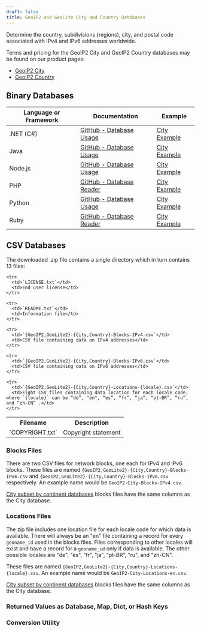 ```yaml
---
draft: false
title: GeoIP2 and GeoLite City and Country Databases
---
```




Determine the country, subdivisions (regions), city, and postal code associated
with IPv4 and IPv6 addresses worldwide.

Terms and pricing for the GeoIP2 City and GeoIP2 Country databases may be
found on our product pages:

* [GeoIP2 City](https://www.maxmind.com/en/geoip2-city)
* [GeoIP2 Country](https://www.maxmind.com/en/geoip2-country)

<IpGeolocationUsageWarning />
<DataPrivacyWarning />

## Binary Databases

<BinaryDatabases />

| Language or Framework | Documentation                                                                      | Example                                                                |
| --------------------- | ---------------------------------------------------------------------------------- | ---------------------------------------------------------------------- |
| .NET (C#)             | [GitHub - Database Usage](https://github.com/maxmind/GeoIP2-dotnet#database-usage) | [City Example](https://github.com/maxmind/GeoIP2-dotnet#city-database) |
| Java                  | [GitHub - Database Usage](https://github.com/maxmind/GeoIP2-java#database-usage)   | [City Example](https://github.com/maxmind/GeoIP2-java#city)            |
| Node.js               | [GitHub - Database Usage](https://github.com/maxmind/GeoIP2-node#database-usage)   | [City Example](https://github.com/maxmind/GeoIP2-node#city-example)    |
| PHP                   | [GitHub - Database Reader](https://github.com/maxmind/GeoIP2-php#database-reader)  | [City Example](https://github.com/maxmind/GeoIP2-php#city-example)     |
| Python                | [GitHub - Database Usage](https://github.com/maxmind/GeoIP2-python#database-usage) | [City Example](https://github.com/maxmind/GeoIP2-python#city-database) |
| Ruby                  | [GitHub - Database Reader](https://github.com/maxmind/GeoIP2-ruby#database-reader) | [City Example](https://github.com/maxmind/GeoIP2-ruby#city-example)    |

## CSV Databases

<CsvDatabasesIntro />

<ZipFileContent product-name="{GeoIP2,GeoLite2}-{City,Country}" is-table-excluded={true} />

The downloaded .zip file contains a single directory which in turn contains 13
files:

<table>
  <tbody>
    <tr>
      <th>Filename</th>
      <th>Description</th>
    </tr>
    <tr>
      <td>`COPYRIGHT.txt`</td>
      <td>Copyright statement</td>
    </tr>

    <tr>
      <td>`LICENSE.txt`</td>
      <td>End user license</td>
    </tr>

    <tr>
      <td>`README.txt`</td>
      <td>Information file</td>
    </tr>

    <tr>
      <td>`{GeoIP2,GeoLite2}-{City,Country}-Blocks-IPv4.csv`</td>
      <td>CSV file containing data on IPv4 addresses</td>
    </tr>

    <tr>
      <td>`{GeoIP2,GeoLite2}-{City,Country}-Blocks-IPv6.csv`</td>
      <td>CSV file containing data on IPv6 addresses</td>
    </tr>

    <tr>
      <td>`{GeoIP2,GeoLite2}-{City,Country}-Locations-{locale}.csv`</td>
      <td>Eight CSV files containing data location for each locale code, where `{locale}` can be “de”, "en", “es”, “fr”, “ja”, “pt-BR”, “ru”, and “zh-CN” .</td>
    </tr>
  </tbody>
</table>

<FileFormat />

### Blocks Files

There are two CSV files for network blocks, one each for IPv4 and IPv6 blocks.
These files are named `{GeoIP2,GeoLite2}-{City,Country}-Blocks-IPv4.csv` and
`{GeoIP2,GeoLite2}-{City,Country}-Blocks-IPv6.csv` respectively. An example name
would be `GeoIP2-City-Blocks-IPv4.csv`.

[City subset by continent databases](https://www.maxmind.com/en/geoip2-city-database-by-continent)
blocks files have the same columns as the City database.

<CsvBlockTable />

<CoordinatesWarning />

### Locations Files

The zip file includes one location file for each locale code for which data is
available. There will always be an "en" file containing a record for every
`geoname_id` used in the blocks files. Files corresponding to other locales will
exist and have a record for a `geoname_id` only if data is available. The other
possible locales are "de", "es", "fr", "ja", "pt-BR", "ru", and "zh-CN".

These files are named `{GeoIP2,GeoLite2}-{City,Country}-Locations-{locale}.csv`.
An example name would be `GeoIP2-City-Locations-en.csv`.

[City subset by continent databases](https://www.maxmind.com/en/geoip2-city-database-by-continent)
blocks files have the same columns as the City database.

<CsvLocationTable />

### Returned Values as Database, Map, Dict, or Hash Keys

<ReturnedValuesAsKeys />

### Conversion Utility

<ConversionUtility />

